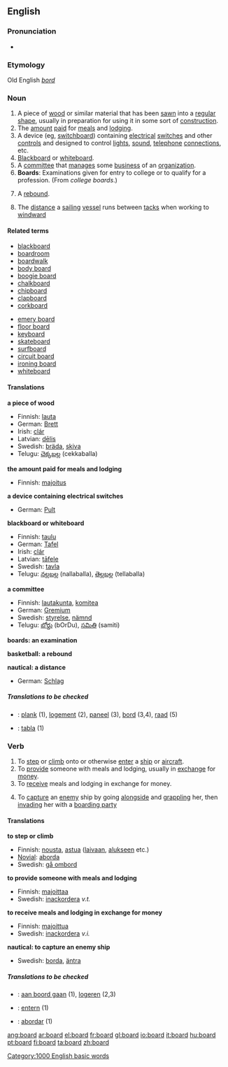 ==English==

{{rank|opposite|vast|isn't|974|board|associated|worse|safe}}

===Pronunciation===
*{{audio|en-us-board.ogg|Audio US}}

===Etymology===
Old English ''[[bord]]''

===Noun===
{{en-noun}}

# A piece of [[wood]] or similar material that has been [[sawn]] into a [[regular]] [[shape]], usually in preparation for using it in some sort of [[construction]].
# The [[amount]] [[paid]] for [[meal]]s and [[lodging]].
# A device (eg, [[switchboard]]) containing [[electrical]] [[switch]]es and other [[control]]s and designed to control [[light]]s, [[sound]], [[telephone]] [[connection]]s, etc.
# [[Blackboard]] or [[whiteboard]].
# A [[committee]] that [[manage]]s some [[business]] of an [[organization]].
# '''Boards''': Examinations given for entry to college or to qualify for a profession.  (From ''college boards''.)
# {{cattag|basketball|colloquial}} A [[rebound]].
# {{nautical}} The [[distance]] a [[sailing]] [[vessel]] runs between [[tack]]s when working to [[windward]]

====Related terms====
{{top2}}
*[[blackboard]]
*[[boardroom]]
*[[boardwalk]]
*[[body board]]<!-- maybe also hyphenated and/or 1-word versions -->
*[[boogie board]]<!-- maybe also hyphenated and/or 1-word versions -->
*[[chalkboard]]
*[[chipboard]]
*[[clapboard]]
*[[corkboard]]
{{mid2}}
*[[emery board]]
*[[floor board]]<!-- maybe also hyphenated and/or 1-word versions -->
*[[keyboard]]
*[[skateboard]]
*[[surfboard]]
*[[circuit board]]
*[[ironing board]]
*[[whiteboard]]
{{bottom}}

====Translations====
'''a piece of wood'''
{{top}}
*Finnish: [[lauta]]
*German: [[Brett]] {{n}}
*Irish: [[clár]]
*Latvian: [[dēlis]] {{m}}
*Swedish: [[bräda]], [[skiva]]
*Telugu: [[చెక్కబల్ల]] (cekkaballa)
{{bottom}}

'''the amount paid for meals and lodging'''
{{top}}
*Finnish: [[majoitus]]
{{bottom}}

'''a device containing electrical switches'''
{{top}}
*German: [[Pult]] {{n}}
{{bottom}}

'''blackboard or whiteboard'''
{{top}}
*Finnish: [[taulu]]
*German: [[Tafel]] {{f}}
*Irish: [[clár]]
*Latvian: [[tāfele]] {{f}}
*Swedish: [[tavla]]
*Telugu: [[నల్లబల్ల]] (nallaballa), [[తెల్లబల్ల]] (tellaballa)
{{bottom}}

'''a committee'''
{{top}}
*Finnish: [[lautakunta]], [[komitea]]
*German: [[Gremium]] {{n}}
*Swedish: [[styrelse]], [[nämnd]]
*Telugu: [[బోర్డు]] (bOrDu), [[సమితి]] (samiti)
{{bottom}}

'''boards: an examination'''
{{top}}
{{bottom}}

'''basketball: a rebound'''
{{top}}
{{bottom}}

'''nautical: a distance'''
{{top}}
*German: [[Schlag]] {{m}}
{{bottom}}

=====Translations to be checked=====
{{checktrans}}
*{{ttbc|Dutch}}: [[plank]] {{f}} (1), [[logement]] {{n}} (2), [[paneel]] {{n}}    (3), [[bord]] {{n}} (3,4), [[raad]] {{m}} (5)
*{{ttbc|Spanish}}: [[tabla]] (1)

===Verb===
{{en-verb}}

# To [[step]] or [[climb]] onto or otherwise [[enter]] a [[ship]] or [[aircraft]].
# To [[provide]] someone with meals and lodging, usually in [[exchange]] for [[money]].
# To [[receive]] meals and lodging in exchange for money.
#{{nautical}} To [[capture]] an [[enemy]] ship by going [[alongside]] and [[grappling]] her, then [[invading]] her with a [[boarding party]]

====Translations====
'''to step or climb'''
{{top}}
*Finnish: [[nousta]], [[astua]] ([[laiva]]an, [[alus|alukseen]] etc.)
*[[Novial]]: [[aborda]]
*Swedish: [[gå ombord]]
{{bottom}}

'''to provide someone with meals and lodging'''
{{top}}
*Finnish: [[majoittaa]]
*Swedish: [[inackordera]] ''v.t.''
{{bottom}}

'''to receive meals and lodging in exchange for money'''
{{top}}
*Finnish: [[majoittua]]
*Swedish: [[inackordera]] ''v.i.''
{{bottom}}

'''nautical: to capture an enemy ship'''
{{top}}
*Swedish: [[borda]], [[äntra]]
{{bottom}}

=====Translations to be checked=====
{{checktrans}}
*{{ttbc|Dutch}}: [[aan boord gaan]] (1), [[logeren]] (2,3)
*{{ttbc|German}}: [[entern]] (1)
*{{ttbc|Spanish}}: [[abordar]] (1)

[[Category:1000 English basic words]]

[[ang:board]]
[[ar:board]]
[[el:board]]
[[fr:board]]
[[gl:board]]
[[io:board]]
[[it:board]]
[[hu:board]]
[[pt:board]]
[[fi:board]]
[[ta:board]]
[[zh:board]]